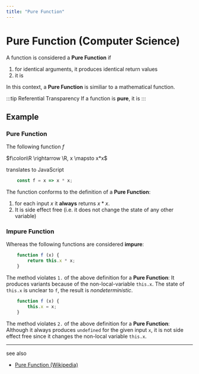 ```yaml
---
title: "Pure Function"
---
```



# Pure Function (Computer Science)

A function is considered a **Pure Function** if

 1. for identical arguments, it produces identical return values
 2. it is <GlosRef name="side effect free" file="refactoring.separatequeryfrommodifier" />

In this context, a **Pure Function** is similiar to a mathematical function.

:::tip Referential Transparency
If a function is **pure**, it is <GlosRef name="referential transparent" file="computerscience.referentialtransparency" />
:::

## Example

### Pure Function
The following function $f$

 $f\colon\R \rightarrow \R, x \mapsto x*x$

translates to JavaScript

```javascript
    const f = x => x * x;
```

The function conforms to the definition of a **Pure Function**:

 1. for each input $x$ it **always** returns $x*x$.
 2. It is side effect free (i.e. it does not change the state of any other variable)

### Impure Function
Whereas the following functions are considered **impure**:

```javascript
    function f (x) {
        return this.x * x;
    }
```

The method violates `1.` of the above definition for a **Pure Function**: It produces variants because of the non-local-variable
`this.x`. The state of `this.x` is unclear to `f`, the result is _nondeterministic_.


```javascript
    function f (x) {
        this.x = x;
    }

```
The method violates `2.` of the above definition for a **Pure Function**: Although it always produces `undefined` for the
given input `x`, it is not side effect free since it changes the non-local variable `this.x`.



<BackButton />

---
see also
 - [Pure Function (Wikipedia)](https://en.wikipedia.org/wiki/Pure_function)